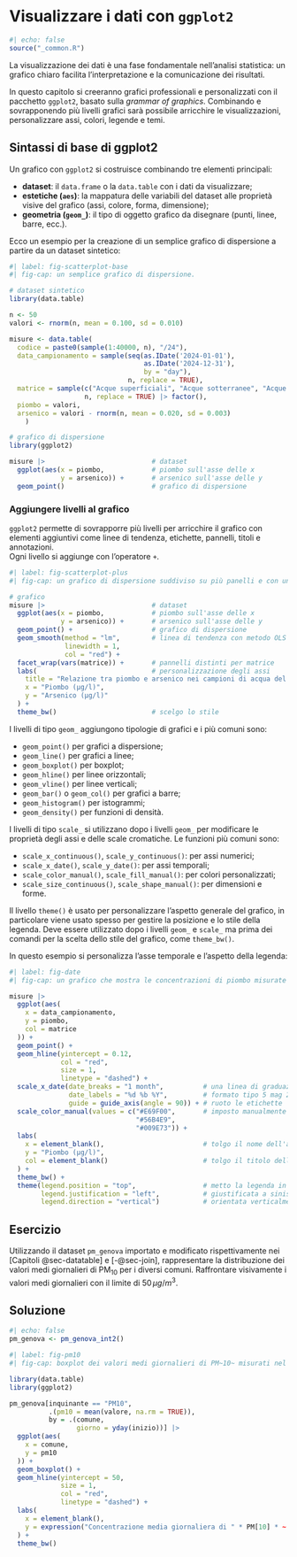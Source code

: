 # Visualizzare i dati con `ggplot2` {#sec-ggplot2}

```r
#| echo: false
source("_common.R")
```

La visualizzazione dei dati è una fase fondamentale nell'analisi statistica: un  grafico chiaro facilita l'interpretazione e la comunicazione dei risultati.

In questo capitolo si creeranno grafici professionali e personalizzati con il pacchetto `ggplot2`, basato sulla *grammar of graphics*. Combinando e sovrapponendo più livelli grafici sarà possibile arricchire le visualizzazioni, personalizzare assi, colori, legende e temi.

## Sintassi di base di ggplot2

Un grafico con `ggplot2` si costruisce combinando tre elementi principali:

- **dataset**:  il `data.frame` o la `data.table` con i dati da visualizzare;
- **estetiche (`aes`)**: la mappatura delle variabili del dataset alle proprietà visive del grafico (assi, colore, forma, dimensione);
- **geometria (`geom_`)**: il tipo di oggetto grafico da disegnare (punti, linee, barre, ecc.).

Ecco un esempio per la creazione di un semplice grafico di dispersione a partire da un dataset sintetico:

```r
#| label: fig-scatterplot-base
#| fig-cap: un semplice grafico di dispersione.

# dataset sintetico
library(data.table)

n <- 50
valori <- rnorm(n, mean = 0.100, sd = 0.010)

misure <- data.table(
  codice = paste0(sample(1:40000, n), "/24"),
  data_campionamento = sample(seq(as.IDate('2024-01-01'),
                                  as.IDate('2024-12-31'),
                                  by = "day"), 
                              n, replace = TRUE),
  matrice = sample(c("Acque superficiali", "Acque sotterranee", "Acque destinate al consumo umano"),
                   n, replace = TRUE) |> factor(),
  piombo = valori,
  arsenico = valori - rnorm(n, mean = 0.020, sd = 0.003)
    )

# grafico di dispersione
library(ggplot2)

misure |>                           # dataset
  ggplot(aes(x = piombo,            # piombo sull'asse delle x
             y = arsenico)) +       # arsenico sull'asse delle y
  geom_point()                      # grafico di dispersione
```

### Aggiungere livelli al grafico {#sec-layers}

`ggplot2` permette di sovrapporre più livelli per arricchire il grafico con elementi aggiuntivi come linee di tendenza, etichette, pannelli, titoli e annotazioni.  
Ogni livello si aggiunge con l'operatore `+`.

```r
#| label: fig-scatterplot-plus
#| fig-cap: un grafico di dispersione suddiviso su più panelli e con una retta di regressione basata sul metodo OLS.

# grafico
misure |>                           # dataset
  ggplot(aes(x = piombo,            # piombo sull'asse delle x
             y = arsenico)) +       # arsenico sull'asse delle y
  geom_point() +                    # grafico di dispersione
  geom_smooth(method = "lm",        # linea di tendenza con metodo OLS
              linewidth = 1,
              col = "red") +      
  facet_wrap(vars(matrice)) +       # pannelli distinti per matrice
  labs(                             # personalizzazione degli assi
    title = "Relazione tra piombo e arsenico nei campioni di acqua del 2024",
    x = "Piombo (µg/l)",
    y = "Arsenico (µg/l)"
  ) +
  theme_bw()                        # scelgo lo stile
```

I livelli di tipo `geom_` aggiungono tipologie di grafici e i più comuni sono:

- `geom_point()` per grafici a dispersione;
- `geom_line()` per grafici a linee;
- `geom_boxplot()` per boxplot;
- `geom_hline()` per linee orizzontali;
- `geom_vline()` per linee verticali;
- `geom_bar()` o `geom_col()` per grafici a barre;
- `geom_histogram()` per istogrammi;
- `geom_density()` per funzioni di densità.

I livelli di tipo `scale_` si utilizzano dopo i livelli `geom_` per modificare le proprietà degli assi e delle scale cromatiche. Le funzioni più comuni sono:

- `scale_x_continuous()`, `scale_y_continuous()`: per assi numerici;
- `scale_x_date()`, `scale_y_date()`: per assi temporali;
- `scale_color_manual()`, `scale_fill_manual()`: per colori personalizzati;
- `scale_size_continuous()`, `scale_shape_manual()`: per dimensioni e forme.

Il livello `theme()` è usato per personalizzare l'aspetto generale del grafico, in particolare viene usato spesso per gestire la posizione e lo stile della legenda. Deve essere utilizzato dopo i livelli `geom_` e `scale_` ma prima dei comandi per la scelta dello stile del grafico, come `theme_bw()`.

In questo esempio si personalizza l'asse temporale e l'aspetto della legenda:

```r
#| label: fig-date
#| fig-cap: un grafico che mostra le concentrazioni di piombo misurate al variare del tempo in diverse tipologie di acque.

misure |>
  ggplot(aes(
    x = data_campionamento,
    y = piombo,
    col = matrice
  )) +
  geom_point() +
  geom_hline(yintercept = 0.12,
             col = "red",
             size = 1,
             linetype = "dashed") +
  scale_x_date(date_breaks = "1 month",          # una linea di graduazione ogni mese
               date_labels = "%d %b %Y",         # formato tipo 5 mag 2025
               guide = guide_axis(angle = 90)) + # ruoto le etichette
  scale_color_manual(values = c("#E69F00",       # imposto manualmente i colori
                                "#56B4E9",
                                "#009E73")) +
  labs(
    x = element_blank(),                         # tolgo il nome dell'asse x
    y = "Piombo (µg/l)",
    col = element_blank()                        # tolgo il titolo della legenda
  ) +
  theme_bw() +
  theme(legend.position = "top",                 # metto la legenda in alto
        legend.justification = "left",           # giustificata a sinistra
        legend.direction = "vertical")           # orientata verticalmente
```

:::: {.panel-tabset}

## Esercizio

Utilizzando il dataset `pm_genova` importato e modificato rispettivamente nei [Capitoli @sec-datatable] e [-@sec-join], rappresentare la distribuzione dei valori medi giornalieri di PM~10~ per i diversi comuni. Raffrontare visivamente i valori medi giornalieri con il limite di $50\, \mu g/m^3$.


## Soluzione

```r
#| echo: false
pm_genova <- pm_genova_int2()
```

```r
#| label: fig-pm10
#| fig-cap: boxplot dei valori medi giornalieri di PM~10~ misurati nel 2024 per i comuni monitorati nella provincia di Genova.

library(data.table)
library(ggplot2)

pm_genova[inquinante == "PM10",
          .(pm10 = mean(valore, na.rm = TRUE)),
          by = .(comune,
                 giorno = yday(inizio))] |>
  ggplot(aes(
    x = comune,
    y = pm10
  )) +
  geom_boxplot() +
  geom_hline(yintercept = 50,
             size = 1,
             col = "red",
             linetype = "dashed") +
  labs(
    x = element_blank(),
    y = expression("Concentrazione media giornaliera di " * PM[10] * ~  (mu * g / m^{3}))
  ) +
  theme_bw()
  
```
::::

